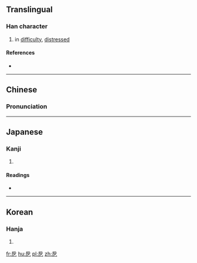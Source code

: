 ==Translingual==

===Han character===
{{Han char|rn=63|rad=戶|as=01|sn=5|four=|canj=竹尸弓 (HSN), 戈尸弓 (ISN)|ids=⿸[[户]][[乙]], ⿸[[戶]]乙}}

# in [[difficulty]], [[distressed]]

====References====
* {{Han ref|kx=0415.010|dkj=11697|dj=0759.040|hdz=32257.030|uh=6239|ud=25145}}

----

==Chinese==
{{zh-hanzi-box|[[戹]]}}

===Pronunciation===
{{zh-pron
|m=è
|c=ak1
|mc=y
|oc=y
|ma=
|cat=a
}}

----

==Japanese==

===Kanji===
{{ja-kanji|grade=|rs=戶01}}

# {{defn|lang=ja|sort=戶01}}

====Readings====
* {{ja-readings|on=[[あく]] (aku), [[せく]] (seku)|kun=[[せまい]] (semai)}}

----

==Korean==

===Hanja===
{{ko-hanja|hangeul=액|eumhun=|rv=aek|mr=aek|y=ayk}}

# {{defn|lang=ko|sort=戶01}}

[[fr:戹]]
[[hu:戹]]
[[pl:戹]]
[[zh:戹]]